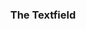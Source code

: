 
<Edit folder={props.folder} />

<Header
  title="Textfield"
  subtitle="Simple textfield component."
  npm={props.npm}
  status="experimental"
/>

### The Textfield

<TextfieldSimple />
